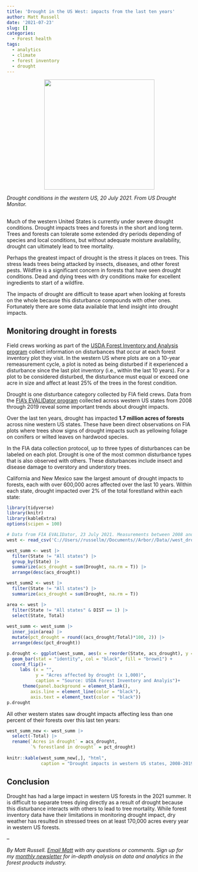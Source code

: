 ```yaml
---
title: 'Drought in the US West: impacts from the last ten years'
author: Matt Russell
date: '2021-07-23'
slug: []
categories:
  - Forest health
tags:
  - analytics
  - climate
  - forest inventory
  - drought
---
```


<center>
![](drought.jpg){width=300px}
</center>
*Drought conditions in the western US, 20 July 2021. From US Drought Monitor.*

## 

Much of the western United States is currently under severe drought conditions. Drought impacts trees and forests in the short and long term. Trees and forests can tolerate some extended dry periods depending of species and local conditions, but without adequate moisture availability, drought can ultimately lead to tree mortality.

Perhaps the greatest impact of drought is the stress it places on trees. This stress leads trees being attacked by insects, diseases, and other forest pests. Wildfire is a significant concern in forests that have seen drought conditions. Dead and dying trees with dry conditions make for excellent ingredients to start of a wildfire.

The impacts of drought are difficult to tease apart when looking at forests on the whole because this disturbance compounds with other ones. Fortunately there are some data available that lend insight into drought impacts. 

## Monitoring drought in forests
Field crews working as part of the [USDA Forest Inventory and Analysis program](https://www.fia.fs.fed.us/) collect information on disturbances that occur at each forest inventory plot they visit. In the western US where plots are on a 10-year remeasurement cycle, a plot is noted as being disturbed if it experienced a disturbance since the last plot inventory (i.e., within the last 10 years). For a plot to be considered disturbed, the disturbance must equal or exceed one acre in size and affect at least 25% of the trees in the forest condition.

Drought is one disturbance category collected by FIA field crews. Data from the [FIA's EVALIDator program](https://apps.fs.usda.gov/Evalidator/evalidator.jsp) collected across western US states from 2008 through 2019 reveal some important trends about drought impacts.

Over the last ten years, drought has impacted **1.7 million acres of forests** across nine western US states. These have been direct observations on FIA plots where trees show signs of drought impacts such as yellowing foliage on conifers or wilted leaves on hardwood species.

In the FIA data collection protocol, up to three types of disturbances can be labeled on each plot. Drought is one of the most common disturbance types that is also observed with others. These disturbances include insect and disease damage to overstory and understory trees.

California and New Mexico saw the largest amount of drought impacts to forests, each with over 600,000 acres affected over the last 10 years. Within each state, drought impacted over 2% of the total forestland within each state:

```r
library(tidyverse)
library(knitr)
library(kableExtra)
options(scipen = 100)
```

```r
# Data from FIA EVALIDator, 23 July 2021. Measurements between 2008 and 2019
west <- read_csv('C://Users//russellm//Documents//Arbor//Data//west_drought.csv')
```

```r
west_summ <- west |> 
  filter(State != "All states") |> 
  group_by(State) |> 
  summarize(acs_drought = sum(Drought, na.rm = T)) |> 
  arrange(desc(acs_drought))

west_summ2 <- west |> 
  filter(State != "All states") |> 
  summarize(acs_drought = sum(Drought, na.rm = T)) 
```

```r
area <- west |> 
  filter(State != "All states" & DIST == 1) |> 
  select(State, Total)
  
west_summ <- west_summ |> 
  inner_join(area) |> 
  mutate(pct_drought = round((acs_drought/Total)*100, 2)) |> 
  arrange(desc(pct_drought))
```

```r
p.drought <- ggplot(west_summ, aes(x = reorder(State, acs_drought), y = acs_drought/1000)) +
  geom_bar(stat = "identity", col = "black", fill = "brown1") +
  coord_flip()+
     labs (x = "",
           y = "Acres affected by drought (x 1,000)",
           caption = "Source: USDA Forest Inventory and Analyis")+
      theme(panel.background = element_blank(),
         axis.line = element_line(color = "black"),
         axis.text = element_text(color = "black"))
p.drought
```

All other western states saw drought impacts affecting less than one percent of their forests over this last ten years:

```r
west_summ_new <- west_summ |> 
  select(-Total) |> 
  rename(`Acres in drought` = acs_drought,
         `% forestland in drought` = pct_drought)
 
knitr::kable(west_summ_new[,], "html",
             caption = "Drought impacts in western US states, 2008-2019.")
```

## Conclusion
Drought has had a large impact in western US forests in the 2021 summer. It is difficult to separate trees dying directly as a result of drought because this disturbance interacts with others to lead to tree mortality. While forest inventory data have their limitations in monitoring drought impact, dry weather has resulted in stressed trees on at least 170,000 acres every year in western US forests.   

--

*By Matt Russell. [Email Matt](mailto:matt@arbor-analytics.com) with any questions or comments. Sign up for my [monthly newsletter](https://mailchi.mp/d96897dc0f46/arbor-analytics) for in-depth analysis on data and analytics in the forest products industry.*